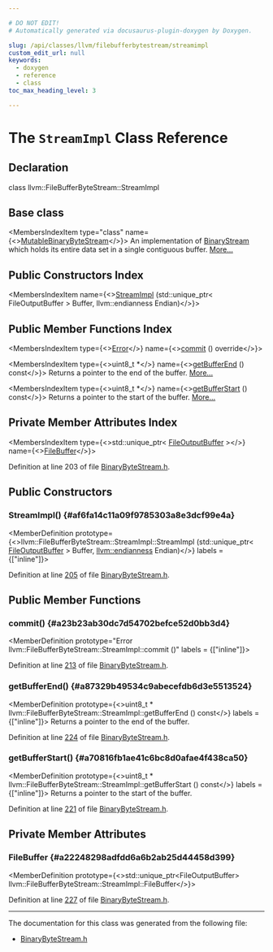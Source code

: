 ```yaml
---

# DO NOT EDIT!
# Automatically generated via docusaurus-plugin-doxygen by Doxygen.

slug: /api/classes/llvm/filebufferbytestream/streamimpl
custom_edit_url: null
keywords:
  - doxygen
  - reference
  - class
toc_max_heading_level: 3

---
```





# The `StreamImpl` Class Reference

<DoxygenPage pluginConfig={pluginConfig}>



## Declaration

<CodeBlock>class llvm::FileBufferByteStream::StreamImpl</CodeBlock>

## Base class

<MembersIndex>

<MembersIndexItem
  type="class"
  name={<><a href="/docs/api/classes/llvm/mutablebinarybytestream">MutableBinaryByteStream</a></>}>
An implementation of <a href="/docs/api/classes/llvm/binarystream">BinaryStream</a> which holds its entire data set in a single contiguous buffer. <a href="/docs/api/classes/llvm/mutablebinarybytestream/#details">More...</a>
</MembersIndexItem>

</MembersIndex>

## Public Constructors Index

<MembersIndex>

<MembersIndexItem
  name={<><a href="#af6fa14c11a09f9785303a8e3dcf99e4a">StreamImpl</a> (std::unique&#95;ptr&lt; FileOutputBuffer &gt; Buffer, llvm::endianness Endian)</>}>
</MembersIndexItem>

</MembersIndex>

## Public Member Functions Index

<MembersIndex>

<MembersIndexItem
  type={<><a href="/docs/api/classes/llvm/error">Error</a></>}
  name={<><a href="#a23b23ab30dc7d54702befce52d0bb3d4">commit</a> () override</>}>
</MembersIndexItem>

<MembersIndexItem
  type={<>uint8&#95;t &#42;</>}
  name={<><a href="#a87329b49534c9abecefdb6d3e5513524">getBufferEnd</a> () const</>}>
Returns a pointer to the end of the buffer. <a href="#a87329b49534c9abecefdb6d3e5513524">More...</a>
</MembersIndexItem>

<MembersIndexItem
  type={<>uint8&#95;t &#42;</>}
  name={<><a href="#a70816fb1ae41c6bc8d0afae4f438ca50">getBufferStart</a> () const</>}>
Returns a pointer to the start of the buffer. <a href="#a70816fb1ae41c6bc8d0afae4f438ca50">More...</a>
</MembersIndexItem>

</MembersIndex>

## Private Member Attributes Index

<MembersIndex>

<MembersIndexItem
  type={<>std::unique&#95;ptr&lt; <a href="/docs/api/classes/llvm/fileoutputbuffer">FileOutputBuffer</a> &gt;</>}
  name={<><a href="#a22248298adfdd6a6b2ab25d44458d399">FileBuffer</a></>}>
</MembersIndexItem>

</MembersIndex>


Definition at line 203 of file <a href="/docs/api/files/include/include/llvm/include/llvm/support/binarybytestream-h">BinaryByteStream.h</a>.

<SectionDefinition>

## Public Constructors

### StreamImpl() {#af6fa14c11a09f9785303a8e3dcf99e4a}

<MemberDefinition
  prototype={<>llvm::FileBufferByteStream::StreamImpl::StreamImpl (std::unique&#95;ptr&lt; <a href="/docs/api/classes/llvm/fileoutputbuffer">FileOutputBuffer</a> &gt; Buffer, <a href="/docs/api/namespaces/llvm/#ae1e26e57357947b25e392fd18ab000db">llvm::endianness</a> Endian)</>}
  labels = {["inline"]}>

Definition at line <a href="/docs/api/files/include/include/llvm/include/llvm/support/binarybytestream-h/#l00205">205</a> of file <a href="/docs/api/files/include/include/llvm/include/llvm/support/binarybytestream-h">BinaryByteStream.h</a>.
</MemberDefinition>

</SectionDefinition>

<SectionDefinition>

## Public Member Functions

### commit() {#a23b23ab30dc7d54702befce52d0bb3d4}

<MemberDefinition
  prototype="Error llvm::FileBufferByteStream::StreamImpl::commit ()"
  labels = {["inline"]}>

Definition at line <a href="/docs/api/files/include/include/llvm/include/llvm/support/binarybytestream-h/#l00213">213</a> of file <a href="/docs/api/files/include/include/llvm/include/llvm/support/binarybytestream-h">BinaryByteStream.h</a>.
</MemberDefinition>

### getBufferEnd() {#a87329b49534c9abecefdb6d3e5513524}

<MemberDefinition
  prototype={<>uint8&#95;t &#42; llvm::FileBufferByteStream::StreamImpl::getBufferEnd () const</>}
  labels = {["inline"]}>
Returns a pointer to the end of the buffer.

Definition at line <a href="/docs/api/files/include/include/llvm/include/llvm/support/binarybytestream-h/#l00224">224</a> of file <a href="/docs/api/files/include/include/llvm/include/llvm/support/binarybytestream-h">BinaryByteStream.h</a>.
</MemberDefinition>

### getBufferStart() {#a70816fb1ae41c6bc8d0afae4f438ca50}

<MemberDefinition
  prototype={<>uint8&#95;t &#42; llvm::FileBufferByteStream::StreamImpl::getBufferStart () const</>}
  labels = {["inline"]}>
Returns a pointer to the start of the buffer.

Definition at line <a href="/docs/api/files/include/include/llvm/include/llvm/support/binarybytestream-h/#l00221">221</a> of file <a href="/docs/api/files/include/include/llvm/include/llvm/support/binarybytestream-h">BinaryByteStream.h</a>.
</MemberDefinition>

</SectionDefinition>

<SectionDefinition>

## Private Member Attributes

### FileBuffer {#a22248298adfdd6a6b2ab25d44458d399}

<MemberDefinition
  prototype={<>std::unique&#95;ptr&lt;FileOutputBuffer&gt; llvm::FileBufferByteStream::StreamImpl::FileBuffer</>}>

Definition at line <a href="/docs/api/files/include/include/llvm/include/llvm/support/binarybytestream-h/#l00227">227</a> of file <a href="/docs/api/files/include/include/llvm/include/llvm/support/binarybytestream-h">BinaryByteStream.h</a>.
</MemberDefinition>

</SectionDefinition>

<hr/>

The documentation for this class was generated from the following file:

<ul>
<li><a href="/docs/api/files/include/include/llvm/include/llvm/support/binarybytestream-h">BinaryByteStream.h</a></li>
</ul>

</DoxygenPage>
